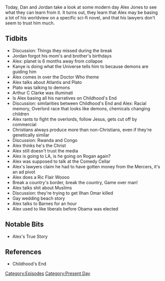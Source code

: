 {{Episode
    | title           = April 4, 2019
    | caption         = [https://knowledgefight.libsyn.com/knowledge-fight-april-4-2019 Listen to this episode on Libsyn]
    | episodeNumber   = 281
    | length          = 01:24:21
    | airDate         = April 8, 2019
    | coverageDate    = April 4, 2019
    | episodeType     = [[:Category:Present Day|Present Day]]
    | appearance      = [[Kanye West]], [[Arthur C Clarke]], [[Robert Barnes]], [[Ric Flair]], [[Ilhan Omar]]
    | previousEpisode = [[280: Raptor Weddings and Sardinian Spiders]]
    | nextEpisode     = [[282: April 5, 2019]]
}}

{{Stub}}

Today, Dan and Jordan take a look at some modern day Alex Jones to see what they can learn from it. It turns out, they learn that Alex may be basing a lot of his worldview on a specific sci-fi novel, and that his lawyers don't seem to trust him much.

==Tidbits==

*Discussion: Things they missed during the break
*Jordan forgot his mom's and brother's birthdays
*Alex: planet is 6 months away from collapse
*Kanye is doing what the Universe tells him to because demons are guiding him
*Alex comes in over the Doctor Who theme
*Alex talks about Atlantis and Plato
*Plato was talking to demons
*Arthur C Clarke was illuminati
*Is Alex basing all his narratives on Childhood's End
*Discussion: similarities between Childhood's End and Alex: Racial memory, Overlord race that looks like demons, chemicals changing children
*Alex rants to fight the overlords, follow Jesus, gets cut off by commercial
*Christians always produce more than non-Christians, even if they're genetically similar
*Discussion: Rwanda and Congo
*Alex thinks he's the Christ
*Alex still doesn't trust the media
*Alex is going to LA, is he going on Rogan again?
*Alex was supposed to talk at the Comedy Cellar
*Alex's lawyers claim he had to have gotten money from the Mercers, it's an ad pivot
*Alex does a Ric Flair Woooo
*Break a country's border, break the country, Game over man!
*Alex talks shit about Muslims
*Discussion: they're trying to get Ilhan Omar killed
*Gay wedding beach story
*Alex talks to Barnes for an hour
*Alex used to like liberals before Obama was elected

==Notable Bits==

*Alex's True Story

==References==

*Childhood's End

[[Category:Episodes]]
[[Category:Present Day]]
